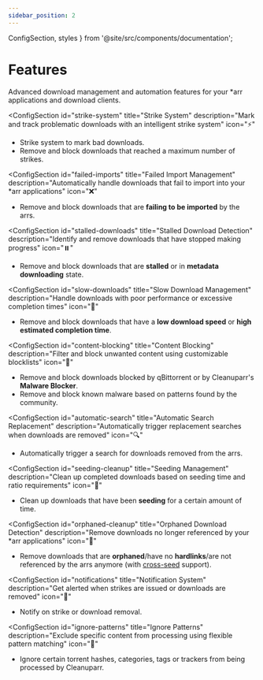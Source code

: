 ```yaml
---
sidebar_position: 2
---
```


  ConfigSection, 
  styles 
} from '@site/src/components/documentation';

# Features

Advanced download management and automation features for your *arr applications and download clients.

<div className={styles.documentationPage}>

<div className={styles.section}>

<ConfigSection
  id="strike-system"
  title="Strike System"
  description="Mark and track problematic downloads with an intelligent strike system"
  icon="⚡"
>

- Strike system to mark bad downloads.
- Remove and block downloads that reached a maximum number of strikes.

</ConfigSection>

<ConfigSection
  id="failed-imports"
  title="Failed Import Management"
  description="Automatically handle downloads that fail to import into your *arr applications"
  icon="❌"
>

- Remove and block downloads that are **failing to be imported** by the arrs.

</ConfigSection>

<ConfigSection
  id="stalled-downloads"
  title="Stalled Download Detection"
  description="Identify and remove downloads that have stopped making progress"
  icon="⏸️"
>

- Remove and block downloads that are **stalled** or in **metadata downloading** state.

</ConfigSection>

<ConfigSection
  id="slow-downloads"
  title="Slow Download Management"
  description="Handle downloads with poor performance or excessive completion times"
  icon="🐌"
>

- Remove and block downloads that have a **low download speed** or **high estimated completion time**.

</ConfigSection>

<ConfigSection
  id="content-blocking"
  title="Content Blocking"
  description="Filter and block unwanted content using customizable blocklists"
  icon="🚫"
>

- Remove and block downloads blocked by qBittorrent or by Cleanuparr's **Malware Blocker**.
- Remove and block known malware based on patterns found by the community.

</ConfigSection>

<ConfigSection
  id="automatic-search"
  title="Automatic Search Replacement"
  description="Automatically trigger replacement searches when downloads are removed"
  icon="🔍"
>

- Automatically trigger a search for downloads removed from the arrs.

</ConfigSection>

<ConfigSection
  id="seeding-cleanup"
  title="Seeding Management"
  description="Clean up completed downloads based on seeding time and ratio requirements"
  icon="🌱"
>

- Clean up downloads that have been **seeding** for a certain amount of time.

</ConfigSection>

<ConfigSection
  id="orphaned-cleanup"
  title="Orphaned Download Detection"
  description="Remove downloads no longer referenced by your *arr applications"
  icon="🔗"
>

- Remove downloads that are **orphaned**/have no **hardlinks**/are not referenced by the arrs anymore (with [cross-seed](https://www.cross-seed.org/) support).

</ConfigSection>

<ConfigSection
  id="notifications"
  title="Notification System"
  description="Get alerted when strikes are issued or downloads are removed"
  icon="🔔"
>

- Notify on strike or download removal.

</ConfigSection>

<ConfigSection
  id="ignore-patterns"
  title="Ignore Patterns"
  description="Exclude specific content from processing using flexible pattern matching"
  icon="🚯"
>

- Ignore certain torrent hashes, categories, tags or trackers from being processed by Cleanuparr.

</ConfigSection>

</div>

</div>